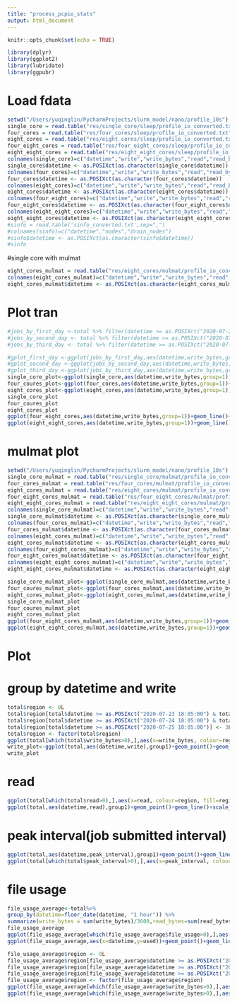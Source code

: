 ```yaml
---
title: "process_pcpio_stats"
output: html_document
---
```

```r
knitr::opts_chunk$set(echo = TRUE)

library(dplyr)
library(ggplot2)
library(lubridate)
library(ggpubr)
```

# Load fdata
```r
setwd("/Users/yuqinglin/PycharmProjects/slurm_model/nano/profile_10s")
single_core = read.table("res/single_core/sleep/profile_io_converted.txt",sep=",",skip=16)
four_cores = read.table("res/four_cores/sleep/profile_io_converted.txt",sep=",",skip=16)
eight_cores = read.table("res/eight_cores/sleep/profile_io_converted.txt",sep=",",skip=16)
four_eight_cores = read.table("res/four_eight_cores/sleep/profile_io_converted.txt",sep=",",skip=16)
eight_eight_cores = read.table("res/eight_eight_cores/sleep/profile_io_converted.txt",sep=",",skip=16)
colnames(single_core)=c("datetime","write","write_bytes","read","read_bytes","used","usedfiles","peak_interval")
single_core$datetime <- as.POSIXct(as.character(single_core$datetime))
colnames(four_cores)=c("datetime","write","write_bytes","read","read_bytes","used","usedfiles","peak_interval")
four_cores$datetime <- as.POSIXct(as.character(four_cores$datetime))
colnames(eight_cores)=c("datetime","write","write_bytes","read","read_bytes","used","usedfiles","peak_interval")
eight_cores$datetime <- as.POSIXct(as.character(eight_cores$datetime))
colnames(four_eight_cores)=c("datetime","write","write_bytes","read","read_bytes","used","usedfiles","peak_interval")
four_eight_cores$datetime <- as.POSIXct(as.character(four_eight_cores$datetime))
colnames(eight_eight_cores)=c("datetime","write","write_bytes","read","read_bytes","used","usedfiles","peak_interval")
eight_eight_cores$datetime <- as.POSIXct(as.character(eight_eight_cores$datetime))
#sinfo = read.table('sinfo_converted.txt',sep=",")
#colnames(sinfo)=c("datetime","nodes","drain_nodes")
#sinfo$datetime <- as.POSIXct(as.character(sinfo$datetime))
#sinfo
```

#single core with mulmat
```R
eight_cores_mulmat = read.table("res/eight_cores/mulmat/profile_io_converted.txt",sep=",",skip=16)
colnames(eight_cores_mulmat)=c("datetime","write","write_bytes","read","read_bytes","used","usedfiles","peak_interval")
eight_cores_mulmat$datetime <- as.POSIXct(as.character(eight_cores_mulmat$datetime))
```
# Plot tran
```R
#jobs_by_first_day <-total %>% filter(datetime >= as.POSIXct("2020-07-23 18:05:00") & datetime < as.POSIXct("2020-07-24 18:04:59"))
#jobs_by_second_day <- total %>% filter(datetime >= as.POSIXct("2020-07-24 18:05:00") & datetime < as.POSIXct("2020-07-25 18:04:59"))
#jobs_by_third_day <- total %>% filter(datetime >= as.POSIXct("2020-07-25 18:05:00"))

#gplot_first_day <-ggplot(jobs_by_first_day,aes(datetime,write_bytes,group=1))+geom_line()+geom_point()+scale_y_continuous(tran = "log10")
#gplot_second_day <-ggplot(jobs_by_second_day,aes(datetime,write_bytes,group=1))+geom_line()+geom_point()+scale_y_continuous(tran = "log10")
#gplot_third_day <-ggplot(jobs_by_third_day,aes(datetime,write_bytes,group=1))+geom_line()+geom_point()+scale_y_continuous(tran = "log10")
single_core_plot<-ggplot(single_core,aes(datetime,write_bytes,group=1))+geom_line()+geom_point()
four_coures_plot<-ggplot(four_cores,aes(datetime,write_bytes,group=1))+geom_line()+geom_point()
eight_cores_plot<-ggplot(eight_cores,aes(datetime,write_bytes,group=1))+geom_line()+geom_point()
single_core_plot
four_coures_plot
eight_cores_plot
ggplot(four_eight_cores,aes(datetime,write_bytes,group=1))+geom_line()+geom_point()
ggplot(eight_eight_cores,aes(datetime,write_bytes,group=1))+geom_line()+geom_point()

```
# mulmat plot
```R
setwd("/Users/yuqinglin/PycharmProjects/slurm_model/nano/profile_10s")
single_core_mulmat = read.table("res/single_core/mulmat/profile_io_converted.txt",sep=",",skip=16)
four_cores_mulmat = read.table("res/four_cores/mulmat/profile_io_converted.txt",sep=",",skip=16)
eight_cores_mulmat = read.table("res/eight_cores/mulmat/profile_io_converted.txt",sep=",",skip=16)
four_eight_cores_mulmat = read.table("res/four_eight_cores/mulmat/profile_io_converted.txt",sep=",",skip=16)
eight_eight_cores_mulmat = read.table("res/eight_eight_cores/mulmat/profile_io_converted.txt",sep=",",skip=16)
colnames(single_core_mulmat)=c("datetime","write","write_bytes","read","read_bytes","used","usedfiles","peak_interval")
single_core_mulmat$datetime <- as.POSIXct(as.character(single_core_mulmat$datetime))
colnames(four_cores_mulmat)=c("datetime","write","write_bytes","read","read_bytes","used","usedfiles","peak_interval")
four_cores_mulmat$datetime <- as.POSIXct(as.character(four_cores_mulmat$datetime))
colnames(eight_cores_mulmat)=c("datetime","write","write_bytes","read","read_bytes","used","usedfiles","peak_interval")
eight_cores_mulmat$datetime <- as.POSIXct(as.character(eight_cores_mulmat$datetime))
colnames(four_eight_cores_mulmat)=c("datetime","write","write_bytes","read","read_bytes","used","usedfiles","peak_interval")
four_eight_cores_mulmat$datetime <- as.POSIXct(as.character(four_eight_cores_mulmat$datetime))
colnames(eight_eight_cores_mulmat)=c("datetime","write","write_bytes","read","read_bytes","used","usedfiles","peak_interval")
eight_eight_cores_mulmat$datetime <- as.POSIXct(as.character(eight_eight_cores_mulmat$datetime))
```

```r
single_core_mulmat_plot<-ggplot(single_core_mulmat,aes(datetime,write_bytes,group=1))+geom_line()+geom_point()
four_coures_mulmat_plot<-ggplot(four_cores_mulmat,aes(datetime,write_bytes,group=1))+geom_line()+geom_point()
eight_cores_mulmat_plot<-ggplot(eight_cores_mulmat,aes(datetime,write_bytes,group=1))+geom_line()+geom_point()
single_core_mulmat_plot
four_coures_mulmat_plot
eight_cores_mulmat_plot
ggplot(four_eight_cores_mulmat,aes(datetime,write_bytes,group=1))+geom_line()+geom_point()
ggplot(eight_eight_cores_mulmat,aes(datetime,write_bytes,group=1))+geom_line()+geom_point()
```
# Plot 
# group by datetime and write
```r
total$region <- 0L
total$region[total$datetime >= as.POSIXct("2020-07-23 18:05:00") & total$datetime < as.POSIXct("2020-07-24 18:04:59")] <- 1L
total$region[total$datetime >= as.POSIXct("2020-07-24 18:05:00") & total$datetime < as.POSIXct("2020-07-25 18:04:59")] <- 2L
total$region[total$datetime >= as.POSIXct("2020-07-25 18:05:00")] <- 3L
total$region <- factor(total$region)
ggplot(total[which(total$write_bytes>0),],aes(x=write_bytes, colour=region, fill=region))+geom_histogram(position = "dodge2",binwidth = 2000000)
write_plot<-ggplot(total,aes(datetime,write),group1)+geom_point()+geom_line()+scale_y_continuous(tran="log10")
write_plot
```
# read
```r
ggplot(total[which(total$read>0),],aes(x=read, colour=region, fill=region))+geom_histogram(position = "dodge2",binwidth = 2000000)
ggplot(total,aes(datetime,read),group1)+geom_point()+geom_line()+scale_y_continuous(tran="log10")
```

# peak interval(job submitted interval)
```r
ggplot(total,aes(datetime,peak_interval),group1)+geom_point()+geom_line()+scale_y_continuous(tran="log10")
ggplot(total[which(total$peak_interval>0),],aes(x=peak_interval, colour=region, fill=region))+geom_histogram(position = "dodge2",binwidth = 200)+scale_y_log10()
```

# file usage
```r
file_usage_average<-total%>%
group_by(datetime=floor_date(datetime, "1 hour")) %>%
summarize(write_bytes = sum(write_bytes)/3600,read_bytes=sum(read_bytes)/3600,file_usage=sum(usedfiles-original_file_usage)/3600,used=sum(used-original_storage_space)/3600)
file_usage_average
ggplot(file_usage_average[which(file_usage_average$file_usage>0),],aes(x=datetime,y=file_usage))+geom_point()+geom_line()+labs(title="files usage average over time")
ggplot(file_usage_average,aes(x=datetime,y=used))+geom_point()+geom_line()+labs(title="space usage average over time")

file_usage_average$region <- 0L
file_usage_average$region[file_usage_average$datetime >= as.POSIXct("2020-07-23 18:00:00") & file_usage_average$datetime < as.POSIXct("2020-07-24 17:59:59")] <- 1L
file_usage_average$region[file_usage_average$datetime >= as.POSIXct("2020-07-24 18:00:00") & file_usage_average$datetime < as.POSIXct("2020-07-25 17:59:59")] <- 2L
file_usage_average$region[file_usage_average$datetime >= as.POSIXct("2020-07-25 18:00:00")] <- 3L
file_usage_average$region <- factor(file_usage_average$region)
ggplot(file_usage_average[which(file_usage_average$write_bytes>0),],aes(x=usedfiles, colour=region, fill=region))+geom_histogram(position = "dodge2")
ggplot(file_usage_average[which(file_usage_average$write_bytes>0),],aes(x=datetime,y=usedfiles, colour=region, fill=region))+geom_point()+geom_point()
```


